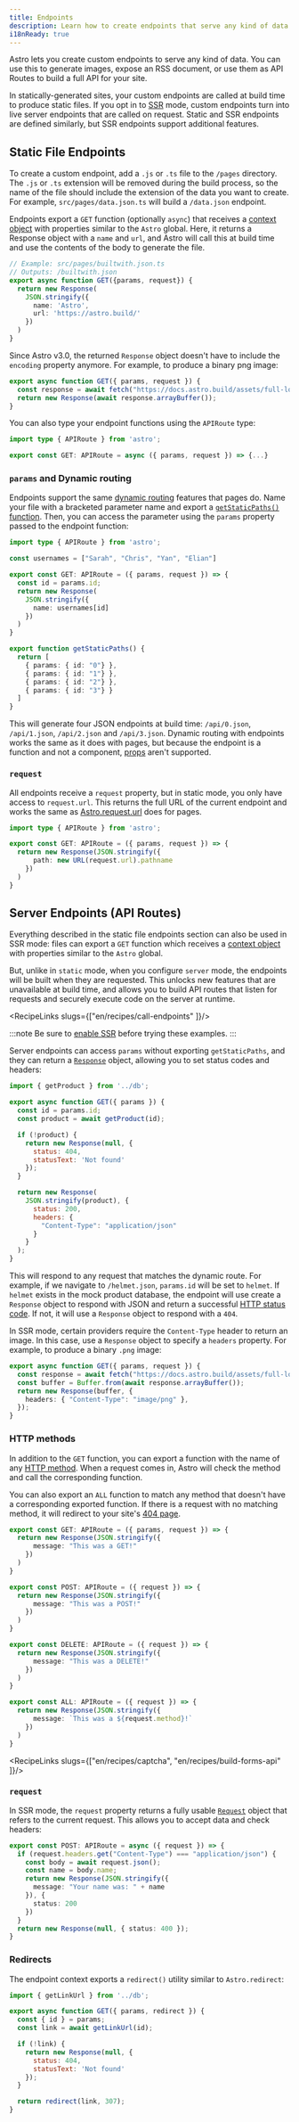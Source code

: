 ```yaml
---
title: Endpoints
description: Learn how to create endpoints that serve any kind of data
i18nReady: true
---
```


Astro lets you create custom endpoints to serve any kind of data. You can use this to generate images, expose an RSS document, or use them as API Routes to build a full API for your site.

In statically-generated sites, your custom endpoints are called at build time to produce static files. If you opt in to [SSR](/en/guides/server-side-rendering/) mode, custom endpoints turn into live server endpoints that are called on request. Static and SSR endpoints are defined similarly, but SSR endpoints support additional features.

## Static File Endpoints

To create a custom endpoint, add a `.js` or `.ts` file to the `/pages` directory. The `.js` or `.ts` extension will be removed during the build process, so the name of the file should include the extension of the data you want to create. For example, `src/pages/data.json.ts` will build a `/data.json` endpoint.

Endpoints export a `GET` function (optionally `async`) that receives a [context object](/en/reference/api-reference/#endpoint-context) with properties similar to the `Astro` global. Here, it returns a Response object with a `name` and `url`, and Astro will call this at build time and use the contents of the body to generate the file.

```ts
// Example: src/pages/builtwith.json.ts
// Outputs: /builtwith.json
export async function GET({params, request}) {
  return new Response(
    JSON.stringify({
      name: 'Astro',
      url: 'https://astro.build/'
    })
  )
}
```

Since Astro v3.0, the returned `Response` object doesn't have to include the `encoding` property anymore. For example, to produce a binary png image:

```ts title="src/pages/astro-logo.png.ts" {3}
export async function GET({ params, request }) {
  const response = await fetch("https://docs.astro.build/assets/full-logo-light.webp");
  return new Response(await response.arrayBuffer());
}
```

You can also type your endpoint functions using the `APIRoute` type:

```ts
import type { APIRoute } from 'astro';

export const GET: APIRoute = async ({ params, request }) => {...}
```

### `params` and Dynamic routing

Endpoints support the same [dynamic routing](/en/core-concepts/routing/#dynamic-routes) features that pages do. Name your file with a bracketed parameter name and export a [`getStaticPaths()` function](/en/reference/api-reference/#getstaticpaths). Then, you can access the parameter using the `params` property passed to the endpoint function:

```ts title="src/pages/api/[id].json.ts"
import type { APIRoute } from 'astro';

const usernames = ["Sarah", "Chris", "Yan", "Elian"]

export const GET: APIRoute = ({ params, request }) => {
  const id = params.id;
  return new Response(
    JSON.stringify({
      name: usernames[id]
    })
  )
}

export function getStaticPaths() {
  return [ 
    { params: { id: "0"} },
    { params: { id: "1"} },
    { params: { id: "2"} },
    { params: { id: "3"} }
  ]
}
```

This will generate four JSON endpoints at build time: `/api/0.json`, `/api/1.json`, `/api/2.json` and `/api/3.json`. Dynamic routing with endpoints works the same as it does with pages, but because the endpoint is a function and not a component, [props](/en/reference/api-reference/#data-passing-with-props) aren't supported.

### `request`

All endpoints receive a `request` property, but in static mode, you only have access to `request.url`. This returns the full URL of the current endpoint and works the same as [Astro.request.url](/en/reference/api-reference/#astrorequest) does for pages.

```ts title="src/pages/request-path.json.ts"
import type { APIRoute } from 'astro';

export const GET: APIRoute = ({ params, request }) => {
  return new Response(JSON.stringify({
      path: new URL(request.url).pathname
    })
  )
}
```

## Server Endpoints (API Routes)

Everything described in the static file endpoints section can also be used in SSR mode: files can export a `GET` function which receives a [context object](/en/reference/api-reference/#endpoint-context) with properties similar to the `Astro` global.

But, unlike in `static` mode, when you configure `server` mode, the endpoints will be built when they are requested. This unlocks new features that are unavailable at build time, and allows you to build API routes that listen for requests and securely execute code on the server at runtime.

<RecipeLinks slugs={["en/recipes/call-endpoints" ]}/>

:::note
Be sure to [enable SSR](/en/guides/server-side-rendering/#enabling-ssr-in-your-project) before trying these examples.
:::

Server endpoints can access `params` without exporting `getStaticPaths`, and they can return a [`Response`](https://developer.mozilla.org/en-US/docs/Web/API/Response) object, allowing you to set status codes and headers:

```js title="src/pages/[id].json.js"
import { getProduct } from '../db';

export async function GET({ params }) {
  const id = params.id;
  const product = await getProduct(id);

  if (!product) {
    return new Response(null, {
      status: 404,
      statusText: 'Not found'
    });
  }

  return new Response(
    JSON.stringify(product), {
      status: 200,
      headers: {
        "Content-Type": "application/json"
      }
    }
  );
}
```

This will respond to any request that matches the dynamic route. For example, if we navigate to `/helmet.json`, `params.id` will be set to `helmet`. If `helmet` exists in the mock product database, the endpoint will use create a `Response` object to respond with JSON and return a successful [HTTP status code](https://developer.mozilla.org/en-US/docs/Web/API/Response/status). If not, it will use a `Response` object to respond with a `404`.

In SSR mode, certain providers require the `Content-Type` header to return an image. In this case, use a `Response` object to specify a `headers` property. For example, to produce a binary `.png` image:

```ts title="src/pages/astro-logo.png.ts"
export async function GET({ params, request }) {
  const response = await fetch("https://docs.astro.build/assets/full-logo-light.webp");
  const buffer = Buffer.from(await response.arrayBuffer());
  return new Response(buffer, {
    headers: { "Content-Type": "image/png" },
  });
}
```

### HTTP methods

In addition to the `GET` function, you can export a function with the name of any [HTTP method](https://developer.mozilla.org/en-US/docs/Web/HTTP/Methods). When a request comes in, Astro will check the method and call the corresponding function. 

You can also export an `ALL` function to match any method that doesn't have a corresponding exported function. If there is a request with no matching method, it will redirect to your site's [404 page](/en/core-concepts/astro-pages/#custom-404-error-page).

```ts title="src/pages/methods.json.ts"
export const GET: APIRoute = ({ params, request }) => {
  return new Response(JSON.stringify({
      message: "This was a GET!"
    })
  )
}

export const POST: APIRoute = ({ request }) => {
  return new Response(JSON.stringify({
      message: "This was a POST!"
    })
  )
}

export const DELETE: APIRoute = ({ request }) => {
  return new Response(JSON.stringify({
      message: "This was a DELETE!"
    })
  )
}

export const ALL: APIRoute = ({ request }) => {
  return new Response(JSON.stringify({
      message: `This was a ${request.method}!`
    })
  )
}
```

<RecipeLinks slugs={["en/recipes/captcha", "en/recipes/build-forms-api" ]}/>

### `request`

In SSR mode, the `request` property returns a fully usable [`Request`](https://developer.mozilla.org/en-US/docs/Web/API/Request) object that refers to the current request. This allows you to accept data and check headers:

```ts title="src/pages/test-post.json.ts"
export const POST: APIRoute = async ({ request }) => {
  if (request.headers.get("Content-Type") === "application/json") {
    const body = await request.json();
    const name = body.name;
    return new Response(JSON.stringify({
      message: "Your name was: " + name
    }), {
      status: 200
    })
  }
  return new Response(null, { status: 400 });
}
```

### Redirects

The endpoint context exports a `redirect()` utility similar to `Astro.redirect`:

```js title="src/pages/links/[id].js" {14}
import { getLinkUrl } from '../db';

export async function GET({ params, redirect }) {
  const { id } = params;
  const link = await getLinkUrl(id);

  if (!link) {
    return new Response(null, {
      status: 404,
      statusText: 'Not found'
    });
  }

  return redirect(link, 307);
}
```
